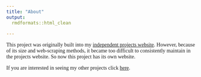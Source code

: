 ```yaml
---
title: "About"
output: 
  rmdformats::html_clean
  
---
```


<style>

@import url('https://fonts.googleapis.com/css2?family=Libre+Baskerville&display=swap');

h1.title {
  margin-top: 100px;
  font-weight: bold;
}

h1, h2, h3, body {
  font-family: 'Libre Baskerville',  serif;
}

</style>


This project was originally built into my [independent projects website](https://larylc.github.io/Independent-Projects-/index.html). However, because of its size and web-scraping methods, it became too difficult to consistently maintain in the projects website. So now this project has its own website.

If you are interested in seeing my other projects click [here](https://larylc.github.io/Independent-Projects-/index.html).
